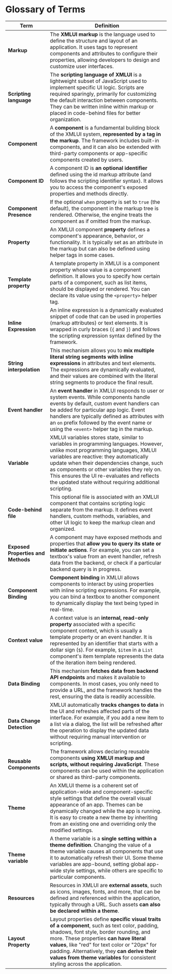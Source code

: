 
# Glossary of Terms

| Term | Definition |
| ---- | ---------- |
| **Markup** | The **XMLUI markup** is the language used to define the structure and layout of an application. It uses tags to represent components and attributes to configure their properties, allowing developers to design and customize user interfaces.|
| **Scripting language** | The **scripting language of XMLUI** is a lightweight subset of JavaScript used to implement specific UI logic. Scripts are required sparingly, primarily for customizing the default interaction between components. They can be written inline within markup or placed in code-behind files for better organization. |
| **Component** | A **component** is a fundamental building block of the XMLUI system, **represented by a tag in the markup**. The framework includes built-in components, and it can also be extended with third-party components or app-specific components created by users. |
| **Component ID** | A component ID is **an optional identifier** defined using the id markup attribute (and follows the scripting identifier syntax). It allows you to access the component's exposed properties and methods directly. |
| **Component Presence** | If the optional `when` property is set to `true` (the default), the component in the markup tree is rendered. Otherwise, the engine treats the component as if omitted from the markup. |
| **Property** | An XMLUI component **property** defines a component's appearance, behavior, or functionality. It is typically set as an attribute in the markup but can also be defined using helper tags in some cases. |
| **Template property** | A template property in XMLUI is a component property whose value is a component definition. It allows you to specify how certain parts of a component, such as list items, should be displayed or rendered. You can declare its value using the `<property>` helper tag. |
| **Inline Expression** | An inline expression is a dynamically evaluated snippet of code that can be used in properties (markup attributes) or text elements. It is wrapped in curly braces (`{` and `}`) and follows the scripting expression syntax defined by the framework.
| **String interpolation** | This mechanism allows you to **mix multiple literal string segments with inline expressions** in attributes and text elements. The expressions are dynamically evaluated, and their values are combined with the literal string segments to produce the final result. |
| **Event handler** | An **event handler** in XMLUI responds to user or system events. While components handle events by default, custom event handlers can be added for particular app logic. Event handlers are typically defined as attributes with an `on` prefix followed by the event name or using the `<event>` helper tag in the markup. |
| **Variable** | XMLUI variables stores state, similar to variables in programming languages. However, unlike most programming languages, XMLUI variables are reactive: they automatically update when their dependencies change, such as components or other variables they rely on. This ensures the UI re-evaluates and reflects the updated state without requiring additional scripting. |
| **Code-behind file** | This optional file is associated with an XMLUI component that contains scripting logic separate from the markup. It defines event handlers, custom methods, variables, and other UI logic to keep the markup clean and organized. |
| **Exposed Properties and Methods** | A component may have exposed methods and properties that **allow you to query its state or initiate actions**. For example, you can set a textbox's value from an event handler, refresh data from the backend, or check if a particular backend query is in progress. |
| **Component Binding** | **Component binding** in XMLUI allows components to interact by using properties with inline scripting expressions. For example, you can bind a textbox to another component to dynamically display the text being typed in real-time. |
| **Context value** | A context value is an **internal, read-only property** associated with a specific component context, which is usually a template property or an event handler. It is represented by an identifier that starts with a dollar sign (`$`). For example, `$item` in a `List` component's item template represents the data of the iteration item being rendered. |
| **Data Binding** | This mechanism **fetches data from backend API endpoints** and makes it available to components. In most cases, you only need to provide a URL, and the framework handles the rest, ensuring the data is readily accessible. |
| **Data Change Detection** | XMLUI automatically **tracks changes to data** in the UI and refreshes affected parts of the interface. For example, if you add a new item to a list via a dialog, the list will be refreshed after the operation to display the updated data without requiring manual intervention or scripting. |
| **Reusable Components** | The framework allows declaring reusable components **using XMLUI markup and scripts, without requiring JavaScript**. These components can be used within the application or shared as third-party components. |
| **Theme** | An XMLUI theme is a coherent set of application-wide and component-specific style settings that define the overall visual appearance of an app. Themes can be dynamically changed while the app is running. It is easy to create a new theme by inheriting from an existing one and overriding only the modified settings. |
| **Theme variable** | A theme variable is a **single setting within a theme definition**. Changing the value of a theme variable causes all components that use it to automatically refresh their UI. Some theme variables are app-bound, setting global app-wide style settings, while others are specific to particular components. |
| **Resources** | Resources in XMLUI are **external assets**, such as icons, images, fonts, and more, that can be defined and referenced within the application, typically through a URL. Such assets **can also be declared within a theme**. |
| **Layout Property** | Layout properties define **specific visual traits of a component**, such as text color, padding, shadows, font style, border rounding, and more. These properties **can have literal values**, like "red" for text color or "20px" for padding. Alternatively, they **can derive their values from theme variables** for consistent styling across the application. |


